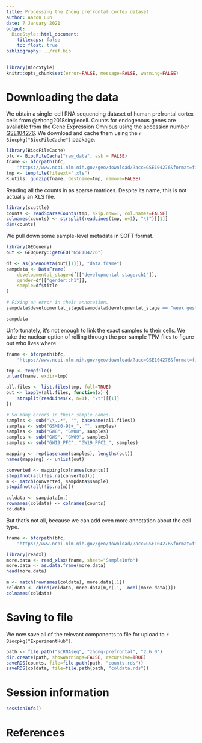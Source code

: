 ```yaml
---
title: Processing the Zhong prefrontal cortex dataset
author: Aaron Lun
date: 7 January 2021
output:
  BiocStyle::html_document:
    titlecaps: false
    toc_float: true
bibliography: ../ref.bib
---
```


```r
library(BiocStyle)
knitr::opts_chunk$set(error=FALSE, message=FALSE, warning=FALSE)
```

# Downloading the data

We obtain a single-cell RNA sequencing dataset of human prefrontal cortex cells from @zhong2018singlecell.
Counts for endogenous genes are available from the Gene Expression Omnibus
using the accession number [GSE104276](https://www.ncbi.nlm.nih.gov/geo/query/acc.cgi?acc=GSE104276).
We download and cache them using the `r Biocpkg("BiocFileCache")` package.

```r
library(BiocFileCache)
bfc <- BiocFileCache("raw_data", ask = FALSE)
fname <- bfcrpath(bfc, 
    "https://www.ncbi.nlm.nih.gov/geo/download/?acc=GSE104276&format=file&file=GSE104276%5Fall%5Fpfc%5F2394%5FUMI%5Fcount%5FNOERCC%2Exls%2Egz")
tmp <- tempfile(fileext=".xls")
R.utils::gunzip(fname, destname=tmp, remove=FALSE)
```

Reading all the counts in as sparse matrices.
Despite its name, this is not actually an XLS file.

```r
library(scuttle)
counts <- readSparseCounts(tmp, skip.row=1, col.names=FALSE)
colnames(counts) <- strsplit(readLines(tmp, n=1), "\t")[[1]]
dim(counts)
```

We pull down some sample-level metadata in SOFT format.

```r
library(GEOquery)
out <- GEOquery::getGEO("GSE104276")

df <- as(phenoData(out[[1]]), "data.frame")
sampdata <- DataFrame(
    developmental_stage=df[["developmental stage:ch1"]],
    gender=df[["gender:ch1"]],
    sample=df$title
)

# Fixing an error in their annotation.
sampdata$developmental_stage[sampdata$developmental_stage == "week gestation"] <- "23 weeks after gestation"

sampdata
```

Unfortunately, it's not enough to link the exact samples to their cells.
We take the nuclear option of rolling through the per-sample TPM files to figure out who lives where.

```r
fname <- bfcrpath(bfc, 
    "https://www.ncbi.nlm.nih.gov/geo/download/?acc=GSE104276&format=file")

tmp <- tempfile()
untar(fname, exdir=tmp)

all.files <- list.files(tmp, full=TRUE)
out <- lapply(all.files, function(x) {
    strsplit(readLines(x, n=1), "\t")[[1]]
})

# So many errors in their sample names...
samples <- sub("\\..*", "", basename(all.files))
samples <- sub("GSM[0-9]+_", "", samples)
samples <- sub("GW8", "GW08", samples)
samples <- sub("GW9", "GW09", samples)
samples <- sub("GW19_PFC", "GW19_PFC1_", samples)

mapping <- rep(basename(samples), lengths(out))
names(mapping) <- unlist(out)

converted <- mapping[colnames(counts)]
stopifnot(all(!is.na(converted)))
m <- match(converted, sampdata$sample)
stopifnot(all(!is.na(m)))

coldata <- sampdata[m,]
rownames(coldata) <- colnames(counts)
coldata
```

But that's not all, because we can add even more annotation about the cell type.

```r
fname <- bfcrpath(bfc, 
    "https://www.ncbi.nlm.nih.gov/geo/download/?acc=GSE104276&format=file&file=GSE104276%5Freadme%5Fsample%5Fbarcode%2Exlsx")

library(readxl)
more.data <- read_xlsx(fname, sheet="SampleInfo")
more.data <- as.data.frame(more.data)
head(more.data)

m <- match(rownames(coldata), more.data[,1])
coldata <- cbind(coldata, more.data[m,c(-1, -ncol(more.data))])
colnames(coldata)
```

# Saving to file 

We now save all of the relevant components to file for upload to `r Biocpkg("ExperimentHub")`.

```r
path <- file.path("scRNAseq", "zhong-prefrontal", "2.6.0")
dir.create(path, showWarnings=FALSE, recursive=TRUE)
saveRDS(counts, file=file.path(path, "counts.rds"))
saveRDS(coldata, file=file.path(path, "coldata.rds"))
```

# Session information

```r
sessionInfo()
```

# References
